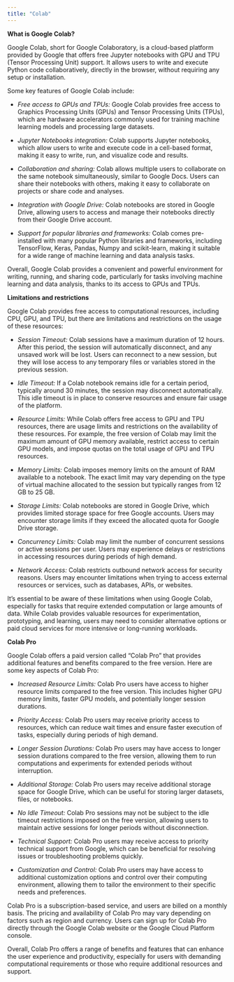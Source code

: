 ```yaml
---
title: "Colab"
---
```


**What is Google Colab?**

Google Colab, short for Google Colaboratory, is a cloud-based platform provided by Google that offers free Jupyter notebooks with GPU and TPU (Tensor Processing Unit) support. It allows users to write and execute Python code collaboratively, directly in the browser, without requiring any setup or installation.

Some key features of Google Colab include:

- *Free access to GPUs and TPUs:* Google Colab provides free access to Graphics Processing Units (GPUs) and Tensor Processing Units (TPUs), which are hardware accelerators commonly used for training machine learning models and processing large datasets.

- *Jupyter Notebooks integration:* Colab supports Jupyter notebooks, which allow users to write and execute code in a cell-based format, making it easy to write, run, and visualize code and results.

- *Collaboration and sharing:* Colab allows multiple users to collaborate on the same notebook simultaneously, similar to Google Docs. Users can share their notebooks with others, making it easy to collaborate on projects or share code and analyses.

- *Integration with Google Drive:* Colab notebooks are stored in Google Drive, allowing users to access and manage their notebooks directly from their Google Drive account.

- *Support for popular libraries and frameworks:* Colab comes pre-installed with many popular Python libraries and frameworks, including TensorFlow, Keras, Pandas, Numpy and scikit-learn, making it suitable for a wide range of machine learning and data analysis tasks.

Overall, Google Colab provides a convenient and powerful environment for writing, running, and sharing code, particularly for tasks involving machine learning and data analysis, thanks to its access to GPUs and TPUs.


**Limitations and restrictions**

Google Colab provides free access to computational resources, including CPU, GPU, and TPU, but there are limitations and restrictions on the usage of these resources:

- *Session Timeout:* Colab sessions have a maximum duration of 12 hours. After this period, the session will automatically disconnect, and any unsaved work will be lost. Users can reconnect to a new session, but they will lose access to any temporary files or variables stored in the previous session.

- *Idle Timeout:* If a Colab notebook remains idle for a certain period, typically around 30 minutes, the session may disconnect automatically. This idle timeout is in place to conserve resources and ensure fair usage of the platform.

- *Resource Limits:* While Colab offers free access to GPU and TPU resources, there are usage limits and restrictions on the availability of these resources. For example, the free version of Colab may limit the maximum amount of GPU memory available, restrict access to certain GPU models, and impose quotas on the total usage of GPU and TPU resources.

- *Memory Limits:* Colab imposes memory limits on the amount of RAM available to a notebook. The exact limit may vary depending on the type of virtual machine allocated to the session but typically ranges from 12 GB to 25 GB.

- *Storage Limits:* Colab notebooks are stored in Google Drive, which provides limited storage space for free Google accounts. Users may encounter storage limits if they exceed the allocated quota for Google Drive storage.

- *Concurrency Limits:* Colab may limit the number of concurrent sessions or active sessions per user. Users may experience delays or restrictions in accessing resources during periods of high demand.

- *Network Access:* Colab restricts outbound network access for security reasons. Users may encounter limitations when trying to access external resources or services, such as databases, APIs, or websites.

It's essential to be aware of these limitations when using Google Colab, especially for tasks that require extended computation or large amounts of data. While Colab provides valuable resources for experimentation, prototyping, and learning, users may need to consider alternative options or paid cloud services for more intensive or long-running workloads.


**Colab Pro**

Google Colab offers a paid version called "Colab Pro" that provides additional features and benefits compared to the free version. Here are some key aspects of Colab Pro:

- *Increased Resource Limits:* Colab Pro users have access to higher resource limits compared to the free version. This includes higher GPU memory limits, faster GPU models, and potentially longer session durations.

- *Priority Access:* Colab Pro users may receive priority access to resources, which can reduce wait times and ensure faster execution of tasks, especially during periods of high demand.

- *Longer Session Durations:* Colab Pro users may have access to longer session durations compared to the free version, allowing them to run computations and experiments for extended periods without interruption.

- *Additional Storage:* Colab Pro users may receive additional storage space for Google Drive, which can be useful for storing larger datasets, files, or notebooks.

- *No Idle Timeout:* Colab Pro sessions may not be subject to the idle timeout restrictions imposed on the free version, allowing users to maintain active sessions for longer periods without disconnection.

- *Technical Support:* Colab Pro users may receive access to priority technical support from Google, which can be beneficial for resolving issues or troubleshooting problems quickly.

- *Customization and Control:* Colab Pro users may have access to additional customization options and control over their computing environment, allowing them to tailor the environment to their specific needs and preferences.

Colab Pro is a subscription-based service, and users are billed on a monthly basis. The pricing and availability of Colab Pro may vary depending on factors such as region and currency. Users can sign up for Colab Pro directly through the Google Colab website or the Google Cloud Platform console.

Overall, Colab Pro offers a range of benefits and features that can enhance the user experience and productivity, especially for users with demanding computational requirements or those who require additional resources and support.


